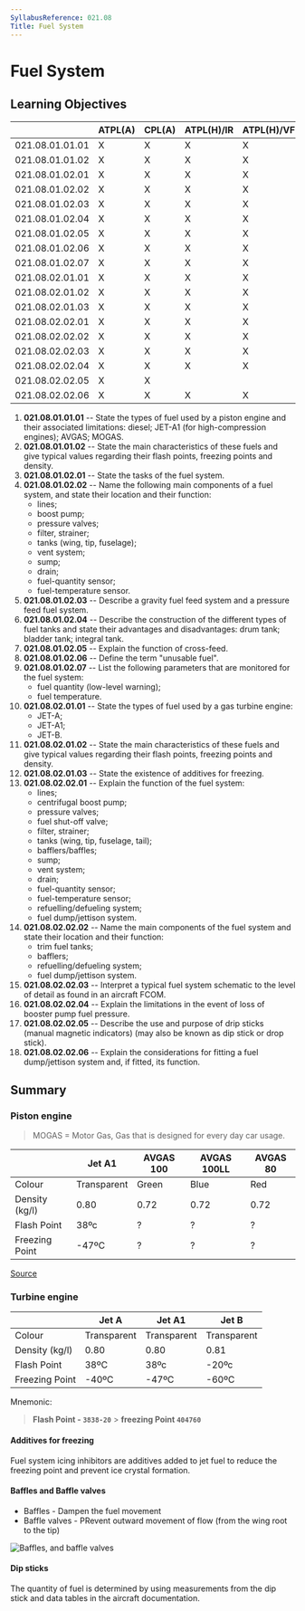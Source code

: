 ```yaml
---
SyllabusReference: 021.08
Title: Fuel System
---
```


# Fuel System

## Learning Objectives

|                 | ATPL(A) | CPL(A) | ATPL(H)/IR | ATPL(H)/VFR | CPL(H) | IR  | CBIR(A) |
| --------------- | ------- | ------ | ---------- | ----------- | ------ | --- | ------- |
| 021.08.01.01.01 | X       | X      | X          | X           | X      |     |         |
| 021.08.01.01.02 | X       | X      | X          | X           | X      |     |         |
| 021.08.01.02.01 | X       | X      | X          | X           | X      |     |         |
| 021.08.01.02.02 | X       | X      | X          | X           | X      |     |         |
| 021.08.01.02.03 | X       | X      | X          | X           | X      |     |         |
| 021.08.01.02.04 | X       | X      | X          | X           | X      |     |         |
| 021.08.01.02.05 | X       | X      | X          | X           | X      |     |         |
| 021.08.01.02.06 | X       | X      | X          | X           | X      |     |         |
| 021.08.01.02.07 | X       | X      | X          | X           | X      |     |         |
| 021.08.02.01.01 | X       | X      | X          | X           | X      |     |         |
| 021.08.02.01.02 | X       | X      | X          | X           | X      |     |         |
| 021.08.02.01.03 | X       | X      | X          | X           | X      |     |         |
| 021.08.02.02.01 | X       | X      | X          | X           | X      |     |         |
| 021.08.02.02.02 | X       | X      | X          | X           | X      |     |         |
| 021.08.02.02.03 | X       | X      | X          | X           | X      |     |         |
| 021.08.02.02.04 | X       | X      | X          | X           | X      |     |         |
| 021.08.02.02.05 | X       | X      |            |             |        |     |         |
| 021.08.02.02.06 | X       | X      | X          | X           | X      |     |         |

1.  **021.08.01.01.01** -- State the types of fuel used by a piston engine and
    their associated limitations: diesel; JET-A1 (for high-compression engines);
    AVGAS; MOGAS.
2.  **021.08.01.01.02** -- State the main characteristics of these fuels and
    give typical values regarding their flash points, freezing points and
    density.
3.  **021.08.01.02.01** -- State the tasks of the fuel system.
4.  **021.08.01.02.02** -- Name the following main components of a fuel system,
    and state their location and their function:
    - lines;
    - boost pump;
    - pressure valves;
    - filter, strainer;
    - tanks (wing, tip, fuselage);
    - vent system;
    - sump;
    - drain;
    - fuel-quantity sensor;
    - fuel-temperature sensor.
5.  **021.08.01.02.03** -- Describe a gravity fuel feed system and a pressure
    feed fuel system.
6.  **021.08.01.02.04** -- Describe the construction of the different types of
    fuel tanks and state their advantages and disadvantages: drum tank; bladder
    tank; integral tank.
7.  **021.08.01.02.05** -- Explain the function of cross-feed.
8.  **021.08.01.02.06** -- Define the term "unusable fuel".
9.  **021.08.01.02.07** -- List the following parameters that are monitored for
    the fuel system:
    - fuel quantity (low-level warning);
    - fuel temperature.
10. **021.08.02.01.01** -- State the types of fuel used by a gas turbine engine:
    - JET-A;
    - JET-A1;
    - JET-B.
11. **021.08.02.01.02** -- State the main characteristics of these fuels and
    give typical values regarding their flash points, freezing points and
    density.
12. **021.08.02.01.03** -- State the existence of additives for freezing.
13. **021.08.02.02.01** -- Explain the function of the fuel system:
    - lines;
    - centrifugal boost pump;
    - pressure valves;
    - fuel shut-off valve;
    - filter, strainer;
    - tanks (wing, tip, fuselage, tail);
    - bafflers/baffles;
    - sump;
    - vent system;
    - drain;
    - fuel-quantity sensor;
    - fuel-temperature sensor;
    - refuelling/defueling system;
    - fuel dump/jettison system.
14. **021.08.02.02.02** -- Name the main components of the fuel system and state
    their location and their function:
    - trim fuel tanks;
    - bafflers;
    - refuelling/defueling system;
    - fuel dump/jettison system.
15. **021.08.02.02.03** -- Interpret a typical fuel system schematic to the
    level of detail as found in an aircraft FCOM.
16. **021.08.02.02.04** -- Explain the limitations in the event of loss of
    booster pump fuel pressure.
17. **021.08.02.02.05** -- Describe the use and purpose of drip sticks (manual
    magnetic indicators) (may also be known as dip stick or drop stick).
18. **021.08.02.02.06** -- Explain the considerations for fitting a fuel
    dump/jettison system and, if fitted, its function.

## Summary

### Piston engine

> MOGAS = Motor Gas, Gas that is designed for every day car usage.

|                | Jet A1      | AVGAS 100 | AVGAS 100LL | AVGAS 80 |
| -------------- | ----------- | --------- | ----------- | -------- |
| Colour         | Transparent | Green     | Blue        | Red      |
| Density (kg/l) | 0.80        | 0.72      | 0.72        | 0.72     |
| Flash Point    | 38ºc        | ?         | ?           | ?        |
| Freezing Point | -47ºC       | ?         | ?           | ?        |

[Source](https://skybrary.aero/articles/ignition-fuels)

### Turbine engine

|                | Jet A       | Jet A1      | Jet B       |
| -------------- | ----------- | ----------- | ----------- |
| Colour         | Transparent | Transparent | Transparent |
| Density (kg/l) | 0.80        | 0.80        | 0.81        |
| Flash Point    | 38ºC        | 38ºc        | -20ºc       |
| Freezing Point | -40ºC       | -47ºC       | -60ºC       |

Mnemonic:

> **Flash Point - `3838-20`** > **freezing Point `404760`**

#### Additives for freezing

Fuel system icing inhibitors are additives added to jet fuel to reduce the
freezing point and prevent ice crystal formation.

#### Baffles and Baffle valves

- Baffles - Dampen the fuel movement
- Baffle valves - PRevent outward movement of flow (from the wing root to the
  tip)

<img src="images/021.08.02.02-01.png" alt="Baffles, and baffle valves" />

<Source
  href="https://www.faa.gov/regulations_policies/handbooks_manuals/aviation/"
  alt="FAA H-8083-31"
/>

#### Dip sticks

The quantity of fuel is determined by using measurements from the dip stick and
data tables in the aircraft documentation.
